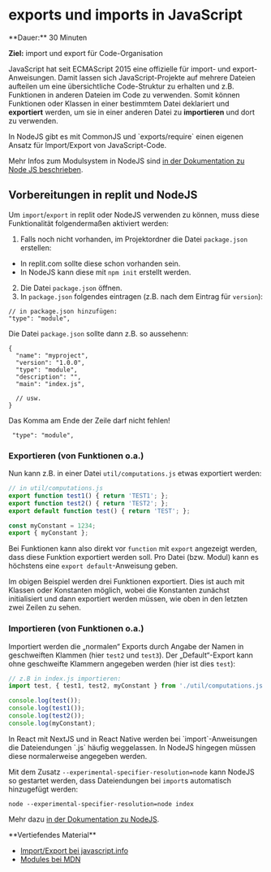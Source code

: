 
# exports und imports in JavaScript

<Callout>
  **Dauer:** 30 Minuten
  
  **Ziel:** import und export für Code-Organisation
</Callout>

JavaScript hat seit ECMAScript 2015 eine offizielle 
für import- und export-Anweisungen. Damit lassen
sich JavaScript-Projekte auf mehrere Dateien aufteilen 
um eine übersichtliche Code-Struktur zu erhalten
und z.B. Funktionen in anderen Dateien im Code 
zu verwenden. Somit können Funktionen oder Klassen
in einer bestimmtem Datei deklariert und **exportiert**
werden, um sie in einer anderen Datei zu **importieren**
und dort zu verwenden.

<Callout type="info">
In NodeJS gibt es mit CommonJS und `exports/require` 
einen eigenen Ansatz für Import/Export von JavaScript-Code. 

Mehr Infos zum Modulsystem in NodeJS sind
[in der Dokumentation zu Node JS beschrieben](https://nodejs.org/api/esm.html).
</Callout>


## Vorbereitungen in replit und NodeJS

Um `import`/`export` in replit oder NodeJS verwenden 
zu können, muss diese Funktionalität folgendermaßen 
aktiviert werden:

1. Falls noch nicht vorhanden, im Projektordner die Datei `package.json` erstellen: 
  - In replit.com sollte diese schon vorhanden sein.
  - In NodeJS kann diese mit `npm init` erstellt werden.
2. Die Datei `package.json` öffnen.
3. In `package.json` folgendes eintragen (z.B. nach dem Eintrag für `version`):
  
  ```
  // in package.json hinzufügen:
  "type": "module",
  ```

Die Datei `package.json` sollte dann z.B. so aussehenn:

```
{
  "name": "myproject",
  "version": "1.0.0",
  "type": "module",
  "description": "",
  "main": "index.js",

  // usw.
}
```

<Callout type="warning">
Das Komma am Ende der Zeile darf nicht fehlen!

```
 "type": "module",
```
</Callout>

### Exportieren (von Funktionen o.a.)

Nun kann z.B. in einer Datei `util/computations.js`
etwas exportiert werden:

```js
// in util/computations.js
export function test1() { return 'TEST1'; };
export function test2() { return 'TEST2'; };
export default function test() { return 'TEST'; };

const myConstant = 1234;
export { myConstant };
```

Bei Funktionen kann also direkt vor `function`
mit `export` angezeigt werden, dass diese Funktion
exportiert werden soll. Pro Datei (bzw. Modul) kann
es höchstens eine `export default`-Anweisung geben. 

Im obigen Beispiel werden drei Funktionen exportiert.
Dies ist auch mit Klassen oder Konstanten möglich,
wobei die Konstanten zunächst initialisiert und 
dann exportiert werden müssen, wie oben in den
letzten zwei Zeilen zu sehen.

### Importieren (von Funktionen o.a.)

Importiert werden die „normalen“ Exports durch
Angabe der Namen in geschweiften Klammen (hier
`test2` und `test3`). Der „Default“-Export kann 
ohne geschweifte Klammern angegeben werden 
(hier ist dies `test`):

```js
// z.B in index.js importieren:
import test, { test1, test2, myConstant } from './util/computations.js';

console.log(test());
console.log(test1());
console.log(test2());
console.log(myConstant);
```

<Callout type="warning">
In React mit NextJS und in React Native werden 
bei `import`-Anweisungen die Dateiendungen `.js` 
häufig weggelassen. In NodeJS hingegen müssen diese 
normalerweise angegeben werden.

Mit dem Zusatz 
`--experimental-specifier-resolution=node` kann 
NodeJS so gestartet werden, dass Dateiendungen bei 
`import`s automatisch hinzugefügt werden:

```
node --experimental-specifier-resolution=node index
```

Mehr dazu [in der Dokumentation zu NodeJS](https://nodejs.org/api/esm.html#esm_customizing_esm_specifier_resolution_algorithm).
</Callout>

<Callout type="warning">
**Vertiefendes Material**

- [Import/Export bei javascript.info](https://javascript.info/import-export)
- [Modules bei MDN](https://developer.mozilla.org/en-US/docs/Web/JavaScript/Guide/Modules)
</Callout>